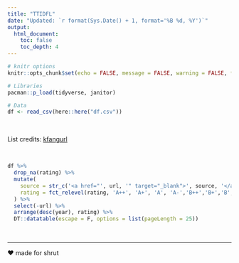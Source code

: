 ```yaml
---
title: "TTIDFL"
date: "Updated: `r format(Sys.Date() + 1, format='%B %d, %Y')`"
output: 
  html_document:
    toc: false
    toc_depth: 4
---
```


```r
# knitr options
knitr::opts_chunk$set(echo = FALSE, message = FALSE, warning = FALSE, fig.retina = 4)
```


```r
# Libraries
pacman::p_load(tidyverse, janitor)

# Data
df <- read_csv(here::here("df.csv"))
```

<br/>

List credits: [kfangurl](https://thefangirlverdict.com/index/all-reviews/full-list-of-shows/)

<br/>

```r
df %>%
  drop_na(rating) %>% 
  mutate(
    source = str_c('<a href="', url, '" target="_blank">', source, '</a>'),
    rating = fct_relevel(rating, 'A++', 'A+', 'A', 'A-','B++','B+','B','B-','C++', 'C+', 'C', 'C-','D++','D+','D','D-')
  ) %>%
  select(-url) %>% 
  arrange(desc(year), rating) %>%
  DT::datatable(escape = F, options = list(pageLength = 25))
```


<br/>

---

❤️ made for shrut
